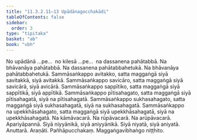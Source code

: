 ```yaml
---
title: "11.3.2.11–13 Upādānagocchakādi"
tableOfContents: false
sidebar:
  order: 3
type: "tipitaka"
basket: "ab"
book: "vbh"
---
```



<DynamicBreadcrumb />

<Paragraph number="1696" book="vbh">
No upādānā …pe…  no kilesā …pe…  na dassanena pahātabbā. Na bhāvanāya pahātabbā. Na dassanena pahātabbahetukā. Na bhāvanāya pahātabbahetukā. Sammāsaṅkappo avitakko, satta maggaṅgā siyā savitakkā, siyā avitakkā. Sammāsaṅkappo savicāro, satta maggaṅgā siyā savicārā, siyā avicārā. Sammāsaṅkappo sappītiko, satta maggaṅgā siyā sappītikā, siyā appītikā. Sammāsaṅkappo pītisahagato, satta maggaṅgā siyā pītisahagatā, siyā na pītisahagatā. Sammāsaṅkappo sukhasahagato, satta maggaṅgā siyā sukhasahagatā, siyā na sukhasahagatā. Sammāsaṅkappo na upekkhāsahagato, satta maggaṅgā siyā upekkhāsahagatā, siyā na upekkhāsahagatā. Na kāmāvacarā. Na rūpāvacarā. Na arūpāvacarā. Apariyāpannā. Siyā niyyānikā, siyā aniyyānikā. Siyā niyatā, siyā aniyatā. Anuttarā. Araṇāti.

</Paragraph>

<Paragraph number="1697" type="center" book="vbh">
Pañhāpucchakaṃ.



</Paragraph>

<Paragraph number="1698" type="center" book="vbh">
Maggaṅgavibhaṅgo niṭṭhito.
</Paragraph>